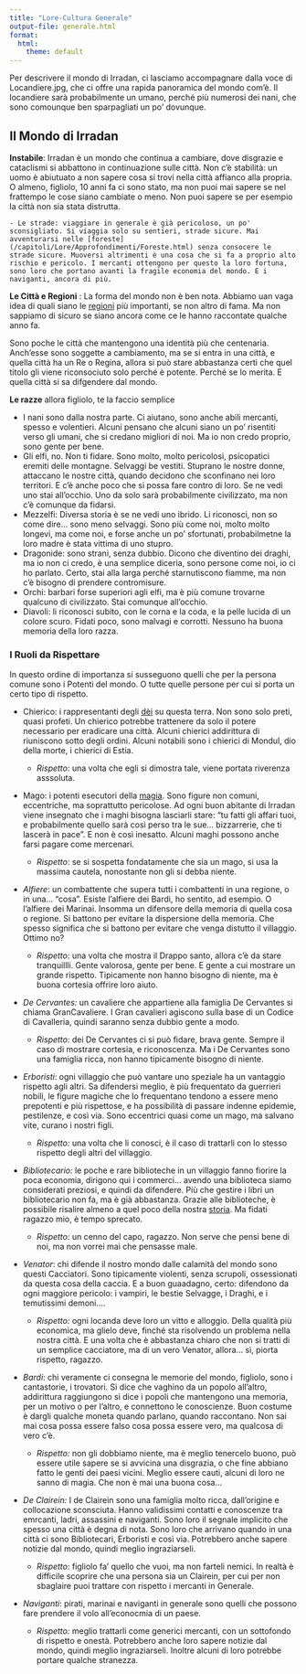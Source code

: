 ```yaml
---
title: "Lore-Cultura Generale"
output-file: generale.html
format:
  html:
    theme: default
---
```


Per descrivere il mondo di Irradan, ci lasciamo accompagnare dalla voce di Locandiere.jpg, che ci offre una rapida panoramica del mondo com'è. Il locandiere sarà probabilmente un umano, perché più numerosi dei nani, che sono comounque ben sparpagliati un po' dovunque.

## Il Mondo di Irradan

**Instabile**: Irradan è un mondo che continua a cambiare, dove disgrazie e cataclismi si abbattono in continuazione sulle città. Non c'è stabilità: un uomo è abiutuato a non sapere cosa si trovi nella città affianco alla propria. O almeno, figliolo, 10 anni fa ci sono stato, ma non puoi mai sapere se nel frattempo le cose siano cambiate o meno. Non puoi sapere se per esempio la città non sia stata distrutta.

    - Le strade: viaggiare in generale è già pericoloso, un po' sconsigliato. Si viaggia solo su sentieri, strade sicure. Mai avventurarsi nelle [foreste](/capitoli/Lore/Approfondimenti/Foreste.html) senza consocere le strade sicure. Muoversi altrimenti è una cosa che si fa a proprio alto rischio e pericolo. I mercanti ottengono per questo la loro fortuna, sono loro che portano avanti la fragile economia del mondo. E i naviganti, ancora di più.

**Le Città e Regioni** : La forma del mondo non è ben nota. Abbiamo uan vaga idea di quali siano le [regioni](/capitoli/Lore/Approfondimenti/Citt%C3%A0.html) più importanti, se non altro di fama. Ma non sappiamo di sicuro se siano ancora come ce le hanno raccontate qualche anno fa. 

Sono poche le città che mantengono una identità più che centenaria. Anch'esse sono soggette a cambiamento, ma se si entra in una città, e quella città ha un Re o Regina, allora si può stare abbastanza certi che quel titolo gli viene riconsociuto solo perché è potente. Perché se lo merita. E quella città si sa difgendere dal mondo.

**Le razze** allora figliolo, te la faccio semplice

- I nani sono dalla nostra parte. Ci aiutano, sono anche abili mercanti, spesso e volentieri. Alcuni pensano che alcuni siano un po' risentiti verso gli umani, che si credano migliori di noi. Ma io non credo proprio, sono gente per bene. 
- Gli elfi, no. Non ti fidare. Sono molto, molto pericolosi, psicopatici eremiti delle montagne. Selvaggi be vestiti. Stuprano le nostre donne, attaccano le nostre città, quando decidono che sconfinano nei loro territori. E c'è anche poco che si possa fare contro di loro. Se ne vedi uno stai all'occhio. Uno da solo sarà probabilmente civilizzato, ma non c'è comunque da fidarsi. 
- Mezzelfi: Diversa storia è se ne vedi uno ibrido. Li riconosci, non so come dire... sono meno selvaggi. Sono più come noi, molto molto longevi, ma come noi, e forse anche un po' sfortunati, probabilmetne la loro madre è stata vittima di uno stupro. 
- Dragonide: sono strani, senza dubbio. Dicono che diventino dei draghi, ma io non ci credo, è una semplice diceria, sono persone come noi, io ci ho parlato. Certo, stai alla larga perché starnutiscono fiamme, ma non c'è bisogno di prendere contromisure.
- Orchi: barbari forse superiori agli elfi, ma è più comune trovarne qualcuno di civilizzato. Stai comunque all'occhio.
- Diavoli: li riconosci subito, con le corna e la coda, e la pelle lucida di un colore scuro. Fidati poco, sono malvagi e corrotti. Nessuno ha buona memoria della loro razza. 

### I Ruoli da Rispettare

In questo ordine di importanza si susseguono quelli che per la persona comune sono i Potenti del mondo. O tutte quelle persone per cui si porta un certo tipo di rispetto.

-   Chierico: i rappresentanti degli [dèi](/capitoli/Lore/Approfondimenti/D%C3%A8i.html) su questa terra. Non sono solo preti, quasi profeti. Un chierico potrebbe trattenere da solo il potere necessario per eradicare una città. Alcuni chierici addirittura di riuniscono sotto degli ordini. Alcuni notabili sono i chierici di Mondul, dio della morte, i chierici di Estia.

    -   *Rispetto*: una volta che egli si dimostra tale, viene portata riverenza asssoluta.

-   Mago: i potenti esecutori della [magia](/capitoli/Lore/Approfondimenti/magia.html). Sono figure non comuni, eccentriche, ma soprattutto pericolose. Ad ogni buon abitante di Irradan viene insegnato che i maghi bisogna lasciarli stare: "tu fatti gli affari tuoi, e probabilmente quello sarà così perso tra le sue... bizzarrerie, che ti lascerà in pace". E non è così inesatto. Alcuni maghi possono anche farsi pagare come mercenari.

    -   *Rispetto*: se si sospetta fondatamente che sia un mago, si usa la massima cautela, nonostante non gli si debba niente.

-   *Alfiere*: un combattente che supera tutti i combattenti in una regione, o in una... "cosa". Esiste l'alfiere dei Bardi, ho sentito, ad esempio. O l'alfiere dei Marinai. Insomma un difensore della memoria di quella cosa o regione. Si battono per evitare la dispersione della memoria. Che spesso significa che si battono per evitare che venga distutto il villaggio. Ottimo no?

    -   *Rispetto*: una volta che mostra il Drappo santo, allora c'è da stare tranquillli. Gente valorosa, gente per bene. E gente a cui mostrare un grande rispetto. Tipicamente non hanno bisogno di niente, ma è buona cortesia offrire loro aiuto.

-   *De Cervantes:* un cavaliere che appartiene alla famiglia De Cervantes si chiama GranCavaliere. I Gran cavalieri agiscono sulla base di un Codice di Cavalleria, quindi saranno senza dubbio gente a modo.

    -   *Rispetto*: dei De Cervantes ci si può fidare, brava gente. Sempre il caso di mostrare cortesia, e riconoscenza. Ma i De Cervantes sono una famiglia ricca, non hanno tipicamente bisogno di niente.

-   *Erboristi*: ogni villaggio che può vantare uno speziale ha un vantaggio rispetto agli altri. Sa difendersi meglio, è più frequentato da guerrieri nobili, le figure magiche che lo frequentano tendono a essere meno prepotenti e più rispettose, e ha possibilità di passare indenne epidemie, pestilenze, e così via. Sono eccentrici quasi come un mago, ma salvano vite, curano i nostri figli.

    -   *Rispetto:* una volta che li conosci, è il caso di trattarli con lo stesso rispetto degli altri del villaggio.

-   *Bibliotecario:* le poche e rare biblioteche in un villaggio fanno fiorire la poca economia, dirigono qui i commerci... avendo una biblioteca siamo considerati preziosi, e quindi da difendere. Più che gestire i libri un bibliotecario non fa, ma è già abbastanza. Grazie alle biblioteche, è possibile risalire almeno a quel poco della nostra [storia](/capitoli/Lore/Approfondimenti/Storia.html). Ma fidati ragazzo mio, è tempo sprecato.

    -   *Rispetto*: un cenno del capo, ragazzo. Non serve che pensi bene di noi, ma non vorrei mai che pensasse male.

-   *Venator*: chi difende il nostro mondo dalle calamità del mondo sono questi Cacciatori. Sono tipicamente violenti, senza scrupoli, ossessionati da questa cosa della caccia. E a buon guaadagno, certo: difendono da ogni maggiore pericolo: i vampiri, le bestie Selvagge, i Draghi, e i temutissimi demoni....

    -   *Rispetto:* ogni locanda deve loro un vitto e alloggio. Della qualità più economica, ma glielo deve, finché sta risolvendo un problema nella nostra città. E una volta che è abbastanza chiaro che non si tratti di un semplice cacciatore, ma di un vero Venator, allora... sì, piorta rispetto, ragazzo.

-   *Bardi*: chi veramente ci consegna le memorie del mondo, figliolo, sono i cantastorie, i trovatori. Si dice che vaghino da un popolo all'altro, addirittura raggiungono si dice i popoli che mantengono una memoria, per un motivo o per l'altro, e connettono le conoscienze. Buon costume è dargli qualche moneta quando parlano, quando raccontano. Non sai mai cosa possa essere falso cosa possa essere vero, ma qualcosa di vero c'è. 

    -   *Rispetto:* non gli dobbiamo niente, ma è meglio tenercelo buono, può essere utile sapere se si avvicina una disgrazia, o che fine abbiano fatto le genti dei paesi vicini. Meglio essere cauti, alcuni di loro ne sanno di magia. Che non è mai una buona cosa...

-   *De Clairein:* I de Clairein sono una famiglia molto ricca, dall'origine e collocazione sconsciuta. Hanno validissimi contatti e conoscenze tra emrcanti, ladri, assassini e naviganti. Sono loro il segnale implicito che spesso una città è degna di nota. Sono loro che arrivano quando in una città ci sono Bibliotecari, Erboristi e così via. Potrebbero anche sapere notizie dal mondo, quindi meglio ingraziarseli.

    -   *Rispetto*: figliolo fa' quello che vuoi, ma non farteli nemici. In realtà è difficile scoprire che una persona sia un Clairein, per cui per non sbaglaire puoi trattare con rispetto i mercanti in Generale.

-   *Naviganti*: pirati, marinai e naviganti in generale sono quelli che possono fare prendere il volo all'econocmia di un paese. 

    -   *Rispetto:* meglio trattarli come generici mercanti, con un sottofondo di rispetto e onestà. Potrebbero anche loro sapere notizie dal mondo, quindi meglio ingraziarseli. Inoltre alcuni di loro potrebbe portare qualche stranezza.